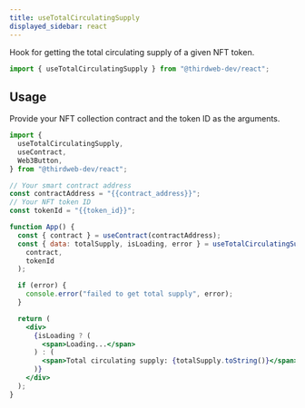 ```yaml
---
title: useTotalCirculatingSupply
displayed_sidebar: react
---
```


Hook for getting the total circulating supply of a given NFT token.

```jsx
import { useTotalCirculatingSupply } from "@thirdweb-dev/react";
```

## Usage

Provide your NFT collection contract and the token ID as the arguments.

```jsx
import {
  useTotalCirculatingSupply,
  useContract,
  Web3Button,
} from "@thirdweb-dev/react";

// Your smart contract address
const contractAddress = "{{contract_address}}";
// Your NFT token ID
const tokenId = "{{token_id}}";

function App() {
  const { contract } = useContract(contractAddress);
  const { data: totalSupply, isLoading, error } = useTotalCirculatingSupply(
    contract,
    tokenId
  );

  if (error) {
    console.error("failed to get total supply", error);
  }

  return (
    <div>
      {isLoading ? (
        <span>Loading...</span>
      ) : (
        <span>Total circulating supply: {totalSupply.toString()}</span>
      )}
    </div>
  );
}
```